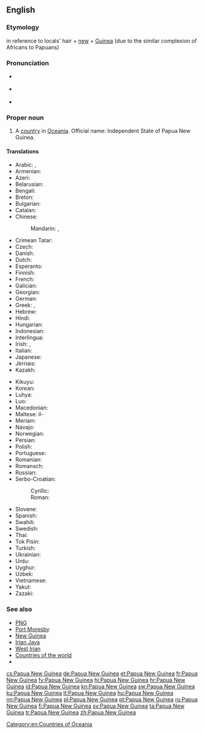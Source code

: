 ==English==
{{wikipedia}}

===Etymology===
{{etyl|ms|en}} {{term|pepuah||frizzy|lang=ms}} in reference to locals' hair + [[new]] + [[Guinea]] (due to the similar complexion of Africans to Papuans)

===Pronunciation===
* {{a|UK}} {{IPA|/ˈpæ.puː.ə ˌnjuː ˈɡɪ.ni/|/ˈpæ.pjuː.ə ˌnjuː ˈɡɪ.ni/|lang=en}}
* {{a|US}} {{IPA|/ˈpæ.pu.ə ˌnu ˈɡɪ.ni/|lang=en}}
* {{audio|en-us-Papua New Guinea.ogg|Audio (US)|lang=en}}

===Proper noun===
{{en-proper noun|head=[[Papua]] [[New Guinea]]}}

# A [[country]] in [[Oceania]]. Official name: Independent State of Papua New Guinea.

====Translations====
{{trans-top|country in Oceania}}
* Arabic: {{t|ar|بابوا غينيا الجديدة|f|tr=baabwa ghiniiya al-jadiida}}, {{t|ar|بابوا نيو غينيا|f|tr=baabwa nyuu ghiniiya}}
* Armenian: {{t|hy|Պապուա Նոր Գվինեա|tr=Papua Nor Gvinea}}
* Azeri: {{t|az|Papua Yeni Qvineya}}
* Belarusian: {{t|be|Папуа-Новая Гвінея|f|tr=Papuá-Nóvaja Hvinéja}}
* Bengali: {{t|bn|পাপুয়া নিউগিনি}}
* Breton: {{t|br|Papoua Ginea-Nevez}}
* Bulgarian: {{t|bg|Папуа Нова Гвинея|f|tr=Papúa Nóva Gvinéja}}
* Catalan: {{t+|ca|Papua Nova Guinea|f}}
* Chinese:
*: Mandarin: {{t+|cmn|巴布亞新幾內亞|sc=Hani}}, {{t|cmn|巴布亚新几内亚|tr=Bābùyà-Xīn-Jǐnèiyà|sc=Hani}}
* Crimean Tatar: {{t|crh|Papua Yañı Gvineya}}
* Czech: {{t+|cs|Papua-Nová Guinea|f}}
* Danish: {{t+|da|Papua Ny Guinea}}
* Dutch: {{t+|nl|Papoea-Nieuw-Guinea}}
* Esperanto: {{t|eo|Papuo-Nov-Gvineo}}
* Finnish: {{t+|fi|Papua-Uusi-Guinea}}
* French: {{t+|fr|Papouasie-Nouvelle-Guinée|f}}
* Galician: {{t|gl|Papúa Nova Guinea|f}}
* Georgian: {{t|ka|პაპუა-ახალი გვინეა|tr=Papua-axali gvinea|sc=Geor}}
* German: {{t+|de|Papua-Neuguinea|n}}
* Greek: {{t|el|Παπουασία-Νέα Γουινέα|f|tr=Papouasía-Néa Gouinéa}}, {{t|el|Παπούα-Νέα Γουινέα|f|tr=Papoúa-Néa Gouinéa}}
* Hebrew: {{t|he|פפואה־גינאה החדשה|tr=Papu'a-Gine'a ha-Khadasha}}
* Hindi: {{t+|hi|पापुआ न्यू गिनी|tr=pāpu'ā n'yū ginī}}
* Hungarian: {{t+|hu|Pápua Új-Guinea}}
* Indonesian: {{t+|id|Papua Nugini}}
* Interlingua: {{t|ia|Papua Nove Guinea}}
* Irish: {{t|ga|Nua-Ghuine Phapua|f}}, {{t|ga|Stát Neamhspleách Nua-Ghuine Phapua|m}}
* Italian: {{t+|it|Papua Nuova Guinea}}
* Japanese: {{t|ja|パプアニューギニア|tr=Papua-Nyūginia}}
* Jèrriais: {{t|roa-jer|Papua Nouvelle Dginnée|f}}
* Kazakh: {{t|kk|Папуа-Ниугини|tr=Papua-Niugini|sc=Cyrl}}
{{trans-mid}}
* Kikuyu: {{t|ki|Papua}}
* Korean: {{t|ko|파푸아 뉴기니|tr=Papua Nyu Gini|sc=Hang}}
* Luhya: {{t|luy|Papua}}
* Luo: {{t|luo|Papua}}
* Macedonian: {{t|mk|Папуа Нова Гвинеја|f|tr=Papúa Nóva Gvinéja}}
* Maltese: il-{{t|mt|Papwa Gwinea Ġdida}}
* Meriam: {{t|ulk|Op Dewday}}
* Navajo: {{t|nv|Páápowa Bigíní Ániidí}}
* Norwegian: {{t|no|Papua Ny-Guinea}}
* Persian: {{t|fa|پاپوآ گینه نو}}
* Polish: {{t+|pl|Papua-Nowa Gwinea}}
* Portuguese: {{t+|pt|Papua-Nova Guiné}}
* Romanian: {{t|ro|Papua-Noua Guinee|f}}
* Romansch: {{t|rm|Papua-Nova Guinea|f}}
* Russian: {{t|ru|Папуа-Новая Гвинея|f|tr=Papuá-Nóvaja Gvinéja}}
* Serbo-Croatian:
*: Cyrillic: {{t|sh|Папуа Нова Гвинеја|f}}
*: Roman: {{t+|sh|Papua Nova Gvineja|f}}
* Slovene: {{t|sl|Pápua Nôva Gvinêja|f}}
* Spanish: {{t+|es|Papúa Nueva Guinea|f}}
* Swahili: {{t+|sw|Papua}}
* Swedish: {{t+|sv|Papua Nya Guinea}}
* Thai: {{t+|th|ปาปัวนิวกินี|tr=bpaa-bpua-niw-gì-nee}}
* Tok Pisin: {{t|tpi|Papua Niugini}}
* Turkish: {{t+|tr|Papua Yeni Gine}}
* Ukrainian: {{t|uk|Папуа-Нова Гвінея|f|tr=Papuá-Nová Hvinéja}}
* Urdu: {{t|ur|پاپوا نیو گنی}}
* Uyghur: {{t|ug|پاپۇئا يېڭى گۋىنېيە|sc=ug-Arab}}
* Uzbek: {{t+|uz|Papua Yangi Gvineya}}
* Vietnamese: {{t|vi|Papua New Guinea}}
* Yakut: {{t|sah|Папуа Саҥа Гуинея|tr=Papua Saŋa Guineja|sc=Cyrl}}
* Zazaki: {{qualifier|Southern Zazaki}} {{t|zza|Papua Ginea Newiye}}
{{trans-bottom}}

===See also===
* [[PNG]]
* [[Port Moresby]]
* [[New Guinea]]
* [[Irian Jaya]]
* [[West Irian]]
* [[Appendix:Countries of the world|Countries of the world]]
* {{pedialite}}

[[Category:en:Countries of Oceania]]

[[cs:Papua New Guinea]]
[[de:Papua New Guinea]]
[[et:Papua New Guinea]]
[[fr:Papua New Guinea]]
[[fy:Papua New Guinea]]
[[hi:Papua New Guinea]]
[[hr:Papua New Guinea]]
[[id:Papua New Guinea]]
[[kn:Papua New Guinea]]
[[sw:Papua New Guinea]]
[[ku:Papua New Guinea]]
[[lt:Papua New Guinea]]
[[hu:Papua New Guinea]]
[[nn:Papua New Guinea]]
[[pl:Papua New Guinea]]
[[pt:Papua New Guinea]]
[[ru:Papua New Guinea]]
[[fi:Papua New Guinea]]
[[sv:Papua New Guinea]]
[[ta:Papua New Guinea]]
[[tr:Papua New Guinea]]
[[zh:Papua New Guinea]]